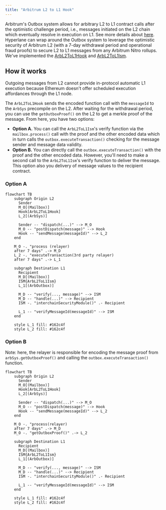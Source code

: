 ```yaml
---
title: "Arbitrum L2 to L1 Hook"
---
```


Arbitrum's Outbox system allows for arbitrary L2 to L1 contract calls after the optimistic challenge period, i.e., messages initiated on the L2 chain which eventually resolve in execution on L1. See more details about [here](https://docs.arbitrum.io/how-arbitrum-works/arbos/l2-l1-messaging). Hyperlane can wrap around the Outbox system to leverage the optimistic security of Arbitrum L2 (with a 7-day withdrawal period and operational fraud proofs) to secure L2 to L1 messages from any Arbitrum Nitro rollups. We've implemented the [ArbL2ToL1Hook](https://github.com/hyperlane-xyz/hyperlane-monorepo/blob/main/solidity/contracts/hooks/ArbL2ToL1Hook.sol) and [ArbL2ToL1Ism](https://github.com/hyperlane-xyz/hyperlane-monorepo/blob/main/solidity/contracts/isms/hook/ArbL2ToL1Ism.sol).

## How it works

<Note>
  Outgoing messages from L2 cannot provide in-protocol automatic L1 execution
  because Ethereum doesn't offer scheduled execution affordances through the L1
  node.
</Note>

The `ArbL2ToL1Hook` sends the encoded function call with the `messageId` to the `ArbSys` precompile on the L2. After waiting for the withdrawal period, you can use the `getOutboxProof()` on the L2 to get a merkle proof of the message. From here, you have two options:

- **Option A.** You can call the `ArbL2ToL1Ism`'s verify function via the `mailbox.process()` call with the proof and the other encoded data which in turn calls the `outbox.executeTransaction()` checking for the message sender and message data validity.
- **Option B.** You can directly call the `outbox.executeTransaction()` with the proof and the other encoded data. However, you'll need to make a second call to the `ArbL2ToL1Ism`'s verify function to deliver the message. This option also you delivery of message values to the recipient contract.

### Option A

```mermaid
flowchart TB
    subgraph Origin L2
      Sender
      M_O[(Mailbox)]
      Hook[ArbL2ToL1Hook]
      L_2[(ArbSys)]

      Sender -- "dispatch(...)" --> M_O
      M_O -- "postDispatch(message)" --> Hook
      Hook -- "sendMessage(messageId)" --> L_2
    end

    M_O -. "process (relayer)
    after 7 days" .-> M_D
    L_2 -. "executeTransaction(3rd party relayer)
    after 7 days" .-> L_1

    subgraph Destination L1
      Recipient
      M_D[(Mailbox)]
      ISM{ArbL2ToL1Ism}
      L_1[(ArbOutbox)]

      M_D -- "verify(..., message)" --> ISM
      M_D -- "handle(...)" --> Recipient
      ISM -. "interchainSecurityModule()" .- Recipient

      L_1 -- "verifyMessageId(messageId)" --> ISM
    end

    style L_1 fill: #162c4f
    style L_2 fill: #162c4f
```

### Option B

Note: here, the relayer is responsible for encoding the message proof from `arbSys.getOutboxProof()` and calling the `outbox.executeTransaction()` function.

```mermaid
flowchart TB
    subgraph Origin L2
      Sender
      M_O[(Mailbox)]
      Hook[ArbL2ToL1Hook]
      L_2[(ArbSys)]

      Sender -- "dispatch(...)" --> M_O
      M_O -- "postDispatch(message)" --> Hook
      Hook -- "sendMessage(messageId)" --> L_2
    end

    M_O -. "process(relayer)
    after 7 days" .-> M_D
    M_O -. "getOutboxProof()" .-> L_2

    subgraph Destination L1
      Recipient
      M_D[(Mailbox)]
      ISM{ArbL2ToL1Ism}
      L_1[(ArbOutbox)]

      M_D -- "verify(..., message)" --> ISM
      M_D -- "handle(...)" --> Recipient
      ISM -. "interchainSecurityModule()" .- Recipient

      L_1 -- "verifyMessageId(messageId)" --> ISM
    end

    style L_1 fill: #162c4f
    style L_2 fill: #162c4f
```
